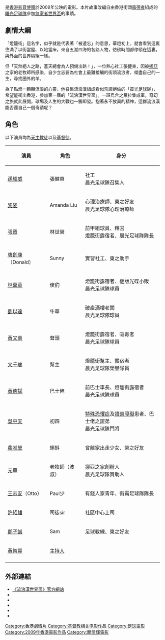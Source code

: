 {{Infobox Film
| name               = 流浪漢世界盃
| original_name      = ''{{lang|en|Team of Miracle: We Will Rock You}}''
| image              = Team of Miracle - We Will Rock You poster.jpg
| caption            = 電影海報
| director           = [[關信輝|關信輝]]
| producer           = [[袁文輝|袁文輝]]
| producer_2         = 周耀山<br />陳獻官<br />梁詩敏
| writer             = 關信輝<br />[[張佩瓊|張佩瓊]]
| starring           = [[孫耀威|孫耀威]]<br />[[張晉|張晉]]<br />[[黎姿|黎姿]]
| music              = [[金培達|金培達]]、[[王建威|王建威]]
| cinematography     = [[王炳雄|王炳雄]]
| editing            = [[鍾煒釗|鍾煒釗]]<br />[[許偉傑|許偉傑]]<br />[[關信輝|關信輝]]
| production_company = [[影音使團|影音使團]]<br />高先電影有限公司<br />挪亞方舟國際事工有限公司
| distributor        = 
| released           = {{HKG}}：{{film date|2009|4|2}}
| runtime            = 108分鐘
| country            = {{香港電影產地}}
| awards             = 
| language           = 粵語
| budget             = 
| website            = [http://www.media.org.hk/wewillrockyou/ 《流浪漢世界盃》官方網站]
| amg_id             = 
| imdb_id            = tt1405383
}}
{{engname|《流浪漢世界盃》|''Team of Miracle: We Will Rock You''}}是[[香港|香港]][[影音使團|影音使團]]於2009年公映的電影。本片故事改編自由香港街頭[[露宿者|露宿者]]組成的[[曙光足球隊|曙光足球隊]]參加[[無家者世界盃|無家者世界盃]]的事蹟。

== 劇情大綱 ==
「燈籠街」這名字，似乎就是代表著「被遺忘」的意思，華燈初上，就會看到這裏住滿了以街當屋、以地當床，來自五湖四海的各路人物，彷彿時間都停頓在這裏，與外面的世界隔絕一樣。

但「天無絕人之路，蒼天總會為人預備出路！」，一位熱心社工張健東，因被[[挪亞|挪亞]]之家的老牧師所感染，自少立志要為社會上最難接觸的街頭流浪者，傾盡自己的一生，尋找圈外的羊。

為了點燃一顆顆流浪的心靈，他召集流浪漢組成看似荒謬絕倫的「晨光[[足球|足球]]隊」，希望能衝出香港，參加第一屆的「流浪漢世界盃」。一班烏合之眾拉集成軍，奇幻之旅就此展開，球場及人生的大戰也一觸即發。抱著永不放棄的精神，這群流浪漢能否還自己一個奇蹟呢？

== 角色 ==
以下演員均為[[天主教徒|天主教徒]]以及[[基督徒|基督徒]]。
{|class="wikitable"
|- style="background-color:silver;"
! 演員 || 角色 || 身分
|-
| [[孫耀威|孫耀威]] || 張健東 ||社工<br/>晨光足球隊召集人
|-
| [[黎姿|黎姿]] || Amanda Liu || 心理治療師、東之好友<br/>晨光足球隊心理治療師
|-
| [[張晉|張晉]] || 林世榮 || 前甲組球員、釋囚<br/>燈籠街露宿者、晨光足球隊隊長
|-
| [[唐劍康|唐劍康]]（Donald） || Sunny || 實習社工、東之助手
|-
| [[林嘉華|林嘉華]] || 傻豹 || 燈籠街露宿者、翻版光碟小販<br/>晨光足球隊球員
|-
| [[劉以達|劉以達]] || 牛華 || 破產酒樓老闆<br/>晨光足球隊球員
|-
| [[黃又南|黃又南]] || 耷頭 || 燈籠街露宿者、吸毒者<br/>晨光足球隊球員
|-
| [[文千歲|文千歲]] || 幫主 || 燈籠街幫主、露宿者<br/>晨光足球隊榮譽隊員
|-
| [[黃德斌|黃德斌]] || 巴士佬 || 前巴士車長、燈籠街露宿者<br/>晨光足球隊球員
|-
| [[吳中天|吳中天]] || 初四 || [[特殊恐懼症|特殊恐懼症]]及[[讀寫障礙|讀寫障礙]]患者、巴士佬之誼弟<br/>晨光足球隊門將
|-
| [[裴唯瑩|裴唯瑩]] || 蝌蚪 || 曾離家出走少女、榮之好友
|-
| [[元華|元華]] || 老牧師（波叔） || 挪亞之家創辦人<br/>晨光足球隊贊助人
|-
| [[EO2#Otto|王志安]]（Otto） || Paul少 || 有錢人家青年、街霸足球隊隊長
|-
| [[許紹雄|許紹雄]] || 司徒sir || 社區中心上司
|-
| [[鄭子誠|鄭子誠]] || Sam || 足球教練、東之好友
|-
| [[黃智賢|黃智賢]] || [[主持人|主持人]] || 
|-
|}

== 外部連結 ==
*[http://www.media.org.hk/wewillrockyou/ 《流浪漢世界盃》官方網站] {{Wayback|url=http://www.media.org.hk/wewillrockyou/ |date=20081219100615 }}{{zh}}
*{{douban}}
*{{Mtime|101599}}
*{{Amg movie|485822}}
*{{hkmdb title|13835}}
*{{imdb title|1405383}}

{{DEFAULTSORT:Team of Miracle: We Will Rock You}}
[[Category:香港劇情片|Category:香港劇情片]]
[[Category:基督教相关电影作品|Category:基督教相关电影作品]] 
[[Category:足球電影|Category:足球電影]]
[[Category:2009年香港電影作品|Category:2009年香港電影作品]]
[[Category:關信輝電影|Category:關信輝電影]]